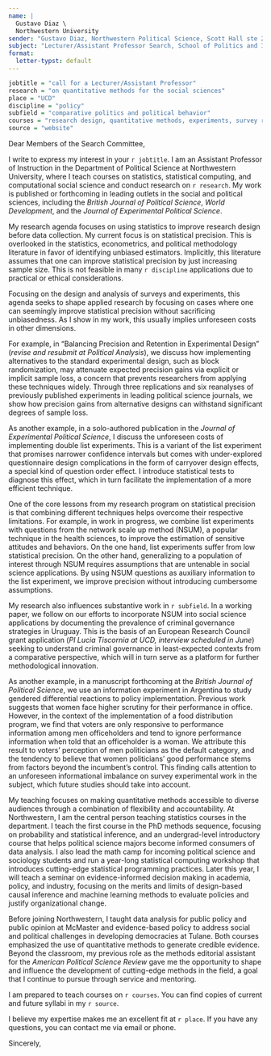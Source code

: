 ```yaml
---
name: |
  Gustavo Diaz \
  Northwestern University
sender: "Gustavo Diaz, Northwestern Political Science, Scott Hall ste 224, 601 University Place, Evanston IL 60208"
subject: "Lecturer/Assistant Professor Search, School of Politics and International Relations"
format:
  letter-typst: default
---
```


```r
jobtitle = "call for a Lecturer/Assistant Professor"
research = "on quantitative methods for the social sciences"
place = "UCD"
discipline = "policy"
subfield = "comparative politics and political behavior"
courses = "research design, quantitative methods, experiments, survey research, machine learning, and computational social science"
source = "website"
```


```{=typst}
#set text(
  size: 11pt
)
```



Dear Members of the Search Committee, 

I write to express my interest in your `r jobtitle`. I am an Assistant Professor of Instruction in the Department of Political Science at Northwestern University, where I teach courses on statistics, statistical computing, and computational social science and conduct research on `r research`. My work is published or forthcoming in leading outlets in the social and political sciences, including the *British Journal of Political Science*, *World Development*, and the *Journal of Experimental Political Science*.

<!-- RESEARCH -->
<!-- Remember to update the status of stuff sent for review -->
<!-- Survey experiments and block rand -->
My research agenda focuses on using statistics to improve research design before data collection. My current focus is on statistical precision. This is overlooked in the statistics, econometrics, and political methodology literature in favor of identifying unbiased estimators. Implicitly, this literature assumes that one can improve statistical precision by just increasing sample size. This is not feasible in many `r discipline` applications due to practical or ethical considerations.

Focusing on the design and analysis of surveys and experiments, this agenda seeks to shape applied research by focusing on cases where one can seemingly improve statistical precision without sacrificing unbiasedness. As I show in my work, this usually implies unforeseen costs in other dimensions.

For example, in "Balancing Precision and Retention in Experimental Design" (*revise and resubmit at Political Analysis*), we discuss how implementing alternatives to the standard experimental design, such as block randomization, may attenuate expected precision gains via explicit or implicit sample loss, a concern that prevents researchers from applying these techniques widely. Through three replications and six reanalyses of previously published experiments in leading political science journals, we show how precision gains from alternative designs can withstand significant degrees of sample loss.

<!-- Throwaway sentence in the end to mention California, delete if not relevant -->
As another example, in a solo-authored publication in the *Journal of Experimental Political Science*, I discuss the unforeseen costs of implementing double list experiments. This is a variant of the list experiment that promises narrower confidence intervals but comes with under-explored questionnaire design complications in the form of carryover design effects, a special kind of question order effect. I introduce statistical tests to diagnose this effect, which in turn facilitate the implementation of a more efficient technique.

<!-- Flag more clearly these are future directions? -->
One of the core lessons from my research program on statistical precision is that combining different techniques helps overcome their respective limitations. For example, in work in progress, we combine list experiments with questions from the network scale up method (NSUM), a popular technique in the health sciences, to improve the estimation of sensitive attitudes and behaviors. On the one hand, list experiments suffer from low statistical precision. On the other hand, generalizing to a population of interest through NSUM requires assumptions that are untenable in social science applications. By using NSUM questions as auxiliary information to the list experiment, we improve precision without introducing cumbersome assumptions.

<!-- Update, hopefully they submit the paper soon -->
My research also influences substantive work in `r subfield`. In a working paper, we follow on our efforts to incorporate NSUM into social science applications by documenting the prevalence of criminal governance strategies in Uruguay. This is the basis of an European Research Council grant application (*PI Lucia Tiscornia at UCD, interview scheduled in June*) seeking to understand criminal governance in least-expected contexts from a comparative perspective, which will in turn serve as a platform for further methodological innovation. 

As another example, in a manuscript forthcoming at the *British Journal of Political Science*, we use an information experiment in Argentina to study gendered differential reactions to policy implementation. Previous work suggests that women face higher scrutiny for their performance in office. However, in the context of the implementation of a food distribution program, we find that voters are only responsive to performance information among men officeholders and tend to ignore performance information when told that an officeholder is a woman. We attribute this result to voters' perception of men politicians as the default category, and the tendency to believe that women politicians' good performance stems from factors beyond the incumbent's control. This finding calls attention to an unforeseen informational imbalance on survey experimental work in the subject, which future studies should take into account.

<!-- TEACHING -->
<!-- Remember to tweak based on whether the job is cp friendly -->
My teaching focuses on making quantitative methods accessible to diverse audiences through a combination of flexibility and accountability. At Northwestern, I am the central person teaching statistics courses in the department. I teach the first course in the PhD methods sequence, focusing on probability and statistical inference, and an undergrad-level introductory course that helps political science majors become informed consumers of data analysis. I also lead the math camp for incoming political science and sociology students and run a year-long statistical computing workshop that introduces cutting-edge statistical programming practices. Later this year, I will teach a seminar on evidence-informed decision making in academia, policy, and industry, focusing on the merits and limits of design-based causal inference and machine learning methods to evaluate policies and justify organizational change. 

Before joining Northwestern, I taught data analysis for public policy and public opinion at McMaster and evidence-based policy to address social and political challenges in developing democracies at Tulane. Both courses emphasized the use of quantitative methods to generate credible evidence. Beyond the classroom, my previous role as the methods editorial assistant for the *American Political Science Review* gave me the opportunity to shape and influence the development of cutting-edge methods in the field, a goal that I continue to pursue through service and mentoring.

<!-- Take this out to fit pages -->
<!-- These experiences have prepared me to teach to a diverse student body, to adapt to both online and in-person platforms, and to teach both the theory and application of quantitative methods. -->

<!-- Teaching plans -->
<!-- Remember to switch from teaching portfolio/website accordingly -->
<!-- Also tweak depending on job -->
I am prepared to teach courses on `r courses`. You can find copies of current and future syllabi in my `r source`.



<!-- CLOSING -->
I believe my expertise makes me an excellent fit at `r place`. If you have any questions, you can contact me via email or phone.


Sincerely,



